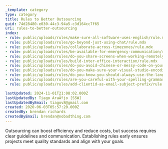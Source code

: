 ```yaml
---
_template: category
type: category
title: Rules to Better Outsourcing
guid: 74d28480-e030-44c3-94a5-c3d164cc7f65
uri: rules-to-better-outsourcing
index:
- rule: public/uploads/rules/make-sure-all-software-uses-english/rule.mdx
- rule: public/uploads/rules/go-beyond-just-using-chat/rule.mdx
- rule: public/uploads/rules/collaborate-across-timezones/rule.mdx
- rule: public/uploads/rules/be-available-for-emergency-communication/rule.mdx
- rule: public/uploads/rules/do-you-share-screens-when-working-remotely/rule.mdx
- rule: public/uploads/rules/build-inter-office-interaction/rule.mdx
- rule: public/uploads/rules/do-you-avoid-chinese-or-messy-code-on-your-website/rule.mdx
- rule: public/uploads/rules/do-you-make-sure-your-visual-studio-encoding-is-consistent/rule.mdx
- rule: public/uploads/rules/do-you-know-you-should-always-use-the-language-of-your-head-office-usually-english/rule.mdx
- rule: public/uploads/rules/are-you-careful-with-your-spelling-grammar-and-punctuation/rule.mdx
- rule: public/uploads/rules/add-clientid-as-email-subject-prefix/rule.mdx

lastUpdated: 2024-11-01T21:08:02.000Z
lastUpdatedBy: Tiago AraÃºjo [SSW]
lastUpdatedByEmail: tiagov8@gmail.com
created: 2020-06-03T05:57:20.000Z
createdBy: brendan richards
createdByEmail: brendan@nobadthing.com
---
```


Outsourcing can boost efficiency and reduce costs, but success requires clear guidelines and communication. Establishing rules early ensures projects meet quality standards and align with your goals.
